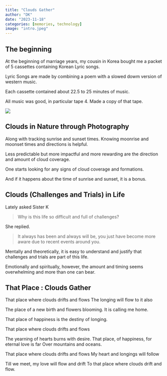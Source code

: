 ```yaml
---
title: "Clouds Gather"
author: "DK"
date: "2023-11-18"
categories: [memories, technology]
image: "intro.jpeg"
---
```


## The beginning

At the beginning of marriage years, my cousin in Korea bought me a packet of 5 cassettes containing Korean Lyric songs.

Lyric Songs are made by combining a poem with a slowed dowm version of western music.

Each cassette contained about 22.5 to 25 minutes of music.

All music was good, in particular tape 4.
Made a copy of that tape.

![](timp_clouds.jpeg)

## Clouds in Nature through Photography

Along with tracking sunrise and sunset times.
Knowing moonrise and moonset times and directions is helpful.

Less predictable but more impactful and more rewarding are the direction and amount of cloud coverage.

One starts looking for any signs of cloud coverage and formations.

And if it happens about the time of sunrise and sunset, it is a bonus.

## Clouds (Challenges and Trials) in Life

Lately asked Sister K

> Why is this life so difficult and full of challenges?

She replied.

> It always has been and always will be, you just have become more aware due to recent events around you.

Mentally and theoretically, it is easy to understand and justify that challenges and trials are part of this life.

Emotionally and spiritually, however, the amount and timing seems overwhelming and more than one can bear.

## That Place : Clouds Gather

That place where clouds drifts and flows
The longing will flow to it also

The place of a new birth and flowers blooming.
It is calling me home.

That place of happiness is the destiny of longing.

That place where clouds drifts and flows

The yearning of hearts burns with desire.
That place, of happiness, for eternal love is far
Over mountains and oceans.

That place where clouds drifts and flows
My heart and longings will follow

Till we meet, my love will flow and drift
To that place where clouds drift and flow.
